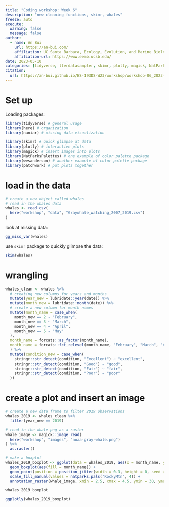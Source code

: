 ```yaml
---
title: "Coding workshop: Week 6"
description: "new cleaning functions, skimr, whales"
freeze: auto
execute: 
  warning: false
  message: false
author:
  - name: An Bui
    url: https://an-bui.com/
    affiliation: UC Santa Barbara, Ecology, Evolution, and Marine Biology
    affiliation-url: https://www.eemb.ucsb.edu/
date: 2023-05-10
categories: [tidyverse, lterdatasampler, skimr, plotly, magick, NatParksPalettes, naniar]
citation:
  url: https://an-bui.github.io/ES-193DS-W23/workshop/workshop-06_2023-05-10.html
---
```


# Set up

Loading packages:

```r
library(tidyverse) # general usage
library(here) # organization
library(naniar) # missing data visualization

library(skimr) # quick glimpse at data
library(plotly) # interactive plots
library(magick) # insert images into plots
library(NatParksPalettes) # one example of color palette package
library(wesanderson) # another example of color palette package
library(patchwork) # put plots together
```


# load in the data

```r
# create a new object called whales
# read in the whales data
whales <- read_csv(
  here("workshop", "data", "Graywhale_watching_2007_2019.csv")
)
```

look at missing data:

```r
gg_miss_var(whales)
```

use `skimr` package to quickly glimpse the data:

```r
skim(whales)
```

# wrangling

```r
whales_clean <- whales %>% 
  # creating new columns for years and months
  mutate(year_new = lubridate::year(date)) %>% 
  mutate(month_new = lubridate::month(date)) %>% 
  # create a new column for month names
  mutate(month_name = case_when(
    month_new == 2 ~ "February",
    month_new == 3 ~ "March",
    month_new == 4 ~ "April",
    month_new == 5 ~ "May"
  ),
  month_name = forcats::as_factor(month_name),
  month_name = forcats::fct_relevel(month_name, "February", "March", "April", "May")
  ) %>% 
  mutate(condition_new = case_when(
    stringr::str_detect(condition, "Excellent") ~ "excellent",
    stringr::str_detect(condition, "Good") ~ "good",
    stringr::str_detect(condition, "Fair") ~ "fair",
    stringr::str_detect(condition, "Poor") ~ "poor"
  ))
```

# create a plot and insert an image

```r
# create a new data frame to filter 2019 observations
whales_2019 <- whales_clean %>% 
  filter(year_new == 2019)

# read in the whale png as a raster
whale_image <- magick::image_read(
  here("workshop", "images", "noaa-gray-whale.png")
) %>% 
  as.raster()

# make a boxplot
whales_2019_boxplot <- ggplot(data = whales_2019, aes(x = month_name, y = total)) +
  geom_boxplot(aes(fill = month_name)) +
  geom_point(position = position_jitter(width = 0.3, height = 0, seed = 1000)) +
  scale_fill_manual(values = natparks.pals("RockyMtn", 4)) +
  annotation_raster(whale_image, xmin = 2.5, xmax = 4.5, ymin = 30, ymax = 60)

whales_2019_boxplot
```

```r
ggplotly(whales_2019_boxplot)
```








